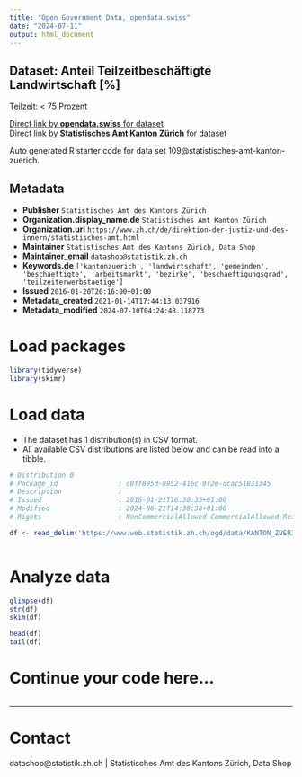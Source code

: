 ```yaml
---
title: "Open Government Data, opendata.swiss"
date: "2024-07-11"
output: html_document
---
```


## Dataset: Anteil Teilzeitbeschäftigte Landwirtschaft [%]

Teilzeit: < 75 Prozent

[Direct link by **opendata.swiss** for dataset](https://opendata.swiss/de/dataset/anteil-teilzeitbeschaftigte-landwirtschaft)<br>
[Direct link by **Statistisches Amt Kanton Zürich** for dataset](https://www.zh.ch/de/politik-staat/gemeinden/gemeindeportraet.html)

Auto generated R starter code for data set 109@statistisches-amt-kanton-zuerich.

## Metadata

- **Publisher** `Statistisches Amt des Kantons Zürich`
- **Organization.display_name.de** `Statistisches Amt Kanton Zürich`
- **Organization.url** `https://www.zh.ch/de/direktion-der-justiz-und-des-innern/statistisches-amt.html`
- **Maintainer** `Statistisches Amt des Kantons Zürich, Data Shop`
- **Maintainer_email** `datashop@statistik.zh.ch`
- **Keywords.de** `['kantonzuerich', 'landwirtschaft', 'gemeinden', 'beschaeftigte', 'arbeitsmarkt', 'bezirke', 'beschaeftigungsgrad', 'teilzeiterwerbstaetige']`
- **Issued** `2016-01-20T20:16:00+01:00`
- **Metadata_created** `2021-01-14T17:44:13.037916`
- **Metadata_modified** `2024-07-10T04:24:48.118773`


# Load packages

```r

library(tidyverse)
library(skimr)

```

# Load data

-   The dataset has 1 distribution(s) in CSV format.
-   All available CSV distributions are listed below and can be read into a tibble.

```r

# Distribution 0
# Package_id               : c8ff895d-8952-416c-9f2e-dcac51831345
# Description              : 
# Issued                   : 2016-01-21T16:30:35+01:00
# Modified                 : 2024-06-21T14:38:38+01:00
# Rights                   : NonCommercialAllowed-CommercialAllowed-ReferenceRequired

df <- read_delim('https://www.web.statistik.zh.ch/ogd/data/KANTON_ZUERICH_261.csv')



```

# Analyze data

```r

glimpse(df)
str(df)
skim(df)

head(df)
tail(df)

```

# Continue your code here...

```r

```

------------------------------------------------------------------------

# Contact

datashop@statistik.zh.ch | Statistisches Amt des Kantons Zürich, Data Shop

